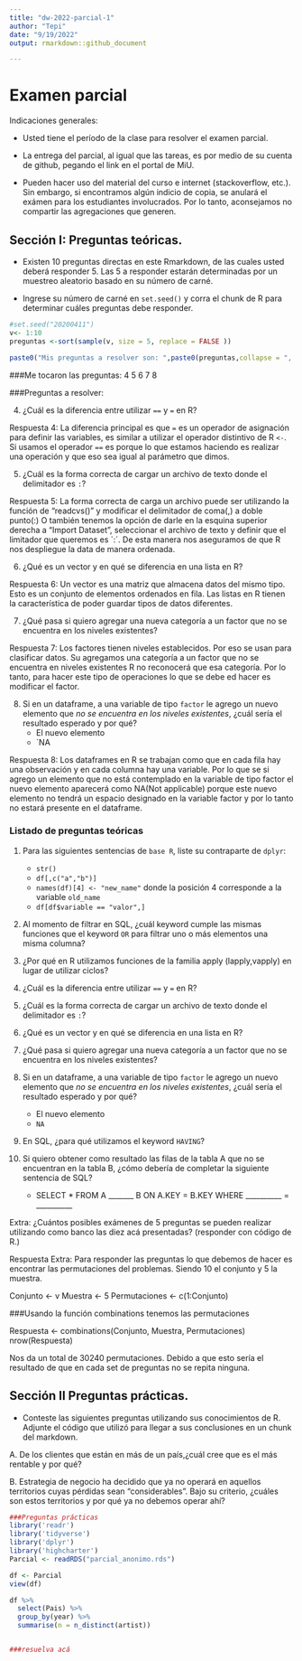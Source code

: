 ---
title: "dw-2022-parcial-1"
author: "Tepi"
date: "9/19/2022"
output: rmarkdown::github_document

---

# Examen parcial

Indicaciones generales:

* Usted tiene el período de la clase para resolver el examen parcial.
* La entrega del parcial, al igual que las tareas, es por medio de su cuenta de github, pegando el link en el portal de MiU.


* Pueden hacer uso del material del curso e internet (stackoverflow, etc.). Sin embargo, si encontramos algún indicio de copia, se anulará el exámen para los estudiantes involucrados. Por lo tanto, aconsejamos no compartir las agregaciones que generen. 

## Sección I: Preguntas teóricas.

* Existen 10 preguntas directas en este Rmarkdown, de las cuales usted deberá responder 5. Las 5 a responder estarán determinadas por un muestreo aleatorio basado en su número de carné.

* Ingrese su número de carné en  `set.seed()` y corra el chunk de R para determinar cuáles preguntas debe responder.


```{r, echo=TRUE, cache=TRUE}

#set.seed("20200411") 
v<- 1:10
preguntas <-sort(sample(v, size = 5, replace = FALSE ))

paste0("Mis preguntas a resolver son: ",paste0(preguntas,collapse = ", "))

```

###Me tocaron las preguntas:
4
5
6
7
8

###Preguntas a resolver:

4. ¿Cuál es la diferencia entre utilizar `==` y `=` en R?

Respuesta 4: La diferencia principal es que `=` es un operador de asignación para definir las variables, es similar a utilizar el operador distintivo de R `<-`. Si usamos el operador `==` es porque lo que estamos haciendo es realizar una operación y que eso sea igual al parámetro que dimos. 

5. ¿Cuál es la forma correcta de cargar un archivo de texto  donde el delimitador es `:`?

Respuesta 5: La forma correcta de carga un archivo puede ser utilizando la función de "readcvs()" y modificar el delimitador de coma(,) a doble punto(:) O también tenemos la opción de darle en la esquina superior derecha a "Import Dataset", seleccionar el archivo de texto y definir que el limitador que queremos es ´:´. De esta manera nos aseguramos de que R nos despliegue la data de manera ordenada. 

6. ¿Qué es un vector y en qué se diferencia en una lista en R?

Respuesta 6: Un vector es una matriz que almacena datos del mismo tipo. Esto es un conjunto de elementos ordenados en fila. 
Las listas en R tienen la característica de poder guardar tipos de datos diferentes. 

7. ¿Qué pasa si quiero agregar una nueva categoría a un factor que no se encuentra en los niveles existentes?

Respuesta 7: Los factores tienen niveles establecidos. Por eso se usan para clasificar datos. Su agregamos una categoría a un factor que no se encuentra en niveles existentes R no reconocerá que esa categoría. Por lo tanto, para hacer este tipo de operaciones lo que se debe ed hacer es modificar el factor. 

8. Si en un dataframe, a una variable de tipo `factor` le agrego un nuevo elemento que *no se encuentra en los niveles existentes*, ¿cuál sería el resultado esperado y por qué?
    * El nuevo elemento
    * `NA
    
Respuesta 8: Los dataframes en R se trabajan como que en cada fila hay una observación y en cada columna hay una variable. Por lo que se si agrego un elemento que no está contemplado en la variable de tipo factor el nuevo elemento aparecerá como NA(Not applicable) porque este nuevo elemento no tendrá un espacio designado en la variable factor y por lo tanto no estará presente en el dataframe. 



### Listado de preguntas teóricas

1. Para las siguientes sentencias de `base R`, liste su contraparte de `dplyr`:
    * `str()`
    * `df[,c("a","b")]`
    * `names(df)[4] <- "new_name"` donde la posición 4 corresponde a la variable `old_name`
    * `df[df$variable == "valor",]`
    
    
2. Al momento de filtrar en SQL, ¿cuál keyword cumple las mismas funciones que el keyword `OR`  para filtrar uno o más elementos una misma columna?
3. ¿Por qué en R utilizamos funciones de la familia apply (lapply,vapply) en lugar de utilizar ciclos?
4. ¿Cuál es la diferencia entre utilizar `==` y `=` en R?
5. ¿Cuál es la forma correcta de cargar un archivo de texto donde el delimitador es `:`?
6. ¿Qué es un vector y en qué se diferencia en una lista en R?
7. ¿Qué pasa si quiero agregar una nueva categoría a un factor que no se encuentra en los niveles existentes?
8. Si en un dataframe, a una variable de tipo `factor` le agrego un nuevo elemento que *no se encuentra en los niveles existentes*, ¿cuál sería el resultado esperado y por qué?
    * El nuevo elemento
    * `NA`
9. En SQL, ¿para qué utilizamos el keyword `HAVING`?
10. Si quiero obtener como resultado las filas de la tabla A que no se encuentran en la tabla B, ¿cómo debería de completar la siguiente sentencia de SQL?

    * SELECT * FROM A _______ B ON A.KEY = B.KEY WHERE __________ = __________
  
Extra: ¿Cuántos posibles exámenes de 5 preguntas se pueden realizar utilizando como banco las diez acá presentadas?
(responder con código de R.)

Respuesta Extra: Para responder las preguntas lo que debemos de hacer es encontrar las permutaciones del problemas. Siendo 10 el conjunto y 5 la muestra. 

Conjunto <- v
Muestra <- 5
Permutaciones <- c(1:Conjunto)

###Usando la función combinations tenemos las permutaciones

Respuesta <- combinations(Conjunto, Muestra, Permutaciones)
nrow(Respuesta)

Nos da un total de 30240 permutaciones. Debido a que esto sería el resultado de que en cada set de preguntas no se repita ninguna. 






## Sección II Preguntas prácticas.


* Conteste las siguientes preguntas utilizando sus conocimientos de R. Adjunte el código que utilizó para llegar a sus conclusiones en un chunk del markdown.

A. De los clientes que están en más de un país,¿cuál cree que es el más rentable y por qué?

B. Estrategia de negocio ha decidido que ya no operará en aquellos territorios cuyas pérdidas sean "considerables". Bajo su criterio, ¿cuáles son estos territorios y por qué ya no debemos operar ahí?




```{r, echo=FALSE, cache=TRUE}

###Preguntas prácticas
library('readr')
library('tidyverse')
library('dplyr')
library('highcharter')
Parcial <- readRDS("parcial_anonimo.rds")

df <- Parcial
view(df)

df %>%
  select(Pais) %>%
  group_by(year) %>% 
  summarise(n = n_distinct(artist))



```


```{r }
###resuelva acá

```

